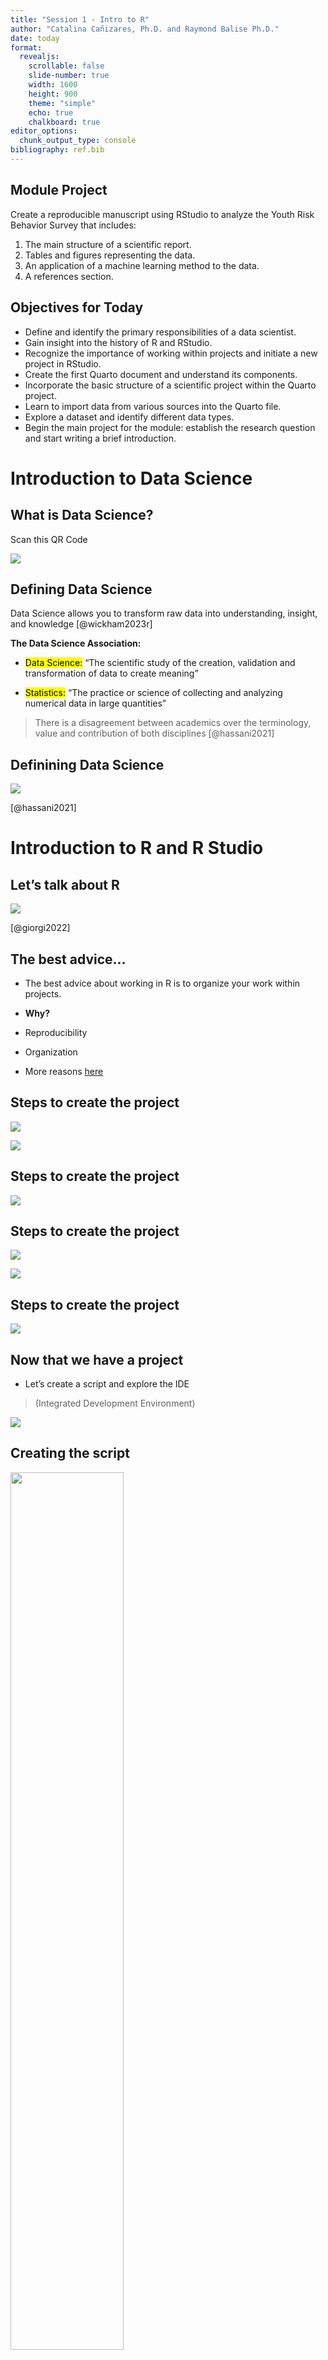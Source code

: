 ```yaml
---
title: "Session 1 - Intro to R"
author: "Catalina Cañizares, Ph.D. and Raymond Balise Ph.D."
date: today
format: 
  revealjs:
    scrollable: false
    slide-number: true
    width: 1600
    height: 900
    theme: "simple"
    echo: true
    chalkboard: true
editor_options: 
  chunk_output_type: console
bibliography: ref.bib
---
```


## Module Project 
Create a reproducible manuscript using RStudio to analyze the Youth Risk Behavior Survey that includes:  

  1. The main structure of a scientific report.
  2. Tables and figures representing the data.
  3. An application of a machine learning method to the data.
  4. A references section.

## Objectives for Today
:::{.incremental}
- Define and identify the primary responsibilities of a data scientist.
- Gain insight into the history of R and RStudio.
- Recognize the importance of working within projects and initiate a new project in RStudio.
- Create the first Quarto document and understand its components.
- Incorporate the basic structure of a scientific project within the Quarto project.
- Learn to import data from various sources into the Quarto file.
- Explore a dataset and identify different data types.
- Begin the main project for the module: establish the research question and start writing a brief introduction.
:::

# Introduction to Data Science

## What is Data Science?

Scan this QR Code

![](img/menti_qr_code.png)

## Defining Data Science 

:::{.incremental}
Data Science allows you to transform raw data into understanding, insight, and knowledge [@wickham2023r]
:::

::: {.fragment}
:::{.incremental}
**The Data Science Association:**

- <mark>Data Science:</mark> "The scientific study of the creation, validation and transformation of data to create meaning"

- <mark>Statistics:</mark> "The practice or science of collecting and analyzing numerical data in large quantities"
:::
:::
::: {.fragment}
> There is a disagreement between academics over the terminology, value and contribution of both disciplines [@hassani2021]

:::


## Definining Data Science

![](img/data_science.png){fig-align="center"}


:::footer
[@hassani2021]
:::

# Introduction to R and R Studio 

## Let's talk about R 

![](img/r_story.png){fig-align="center"}


:::footer
[@giorgi2022]
:::

## The best advice...
:::{.incremental}
- The best advice about working in R is to organize your work within projects.

- **Why?**
- Reproducibility 
- Organization
- More reasons [here](https://www.tidyverse.org/blog/2017/12/workflow-vs-script/)
:::

## Steps to create the project 

::: {.fragment}
::: {.r-stack}

![](img/1.png){.fragment fig-align="center"}

![](img/2.png){.fragment fig-align="center"}
:::
:::

## Steps to create the project 
![](img/3.png)


## Steps to create the project 

::: {.r-stack}
![](img/4.png){.fragment}

![](img/5.png){.fragment}

:::

## Steps to create the project 

![](img/6.png)


## Now that we have a project

- Let's create a script and explore the IDE

> (Integrated Development Environment)

::: {.fragment}
![](https://media.giphy.com/media/lYjA4tfvCc8UAju1Op/giphy.gif?cid=790b76114ceilsw854km4k6b0tkgvdqv0xy5sb6e5n7rratd&ep=v1_gifs_search&rid=giphy.gif&ct=g){fig-align="center"}
:::

## Creating the script

::: {.fragment}
::: {.r-stack}
![](img/8.png){.fragment fig-align="center" width="60%"}

![](img/9.png){.fragment fig-align="center" width="40%"}


![](img/10.png){.fragment fig-align="center" width="70%"}

:::
:::

## The R Studio IDE

![](img/11.png)

## Let's take a break 

![](https://media.giphy.com/media/jWcZAS6PyQyRJn634G/giphy.gif?cid=790b76113eswejr4wbrnqrxna9owuqa5ddd949pl2k0a79gu&ep=v1_gifs_search&rid=giphy.gif&ct=g){fig-align="center"}

# Quarto Files

## Inspecting the file 

![](img/Rmd_disect.png)



# YAML{background-color="black"}

# The Meta-Data Header: <mark>YAML</mark>

+ The first few lines of the document are the document header.  
+ These lines tell R crucial information about how to build your report.   
+ The entire header, and all of the document options in it, are bounded by the three horizontal dashes <mark> - - - </mark>  above and below.  

# The Meta-Data Header: <mark>YAML</mark>

::: columns
::: {.column width="50%"}

![](img/YAML.png)
:::
::: {.column width="50%"}
**Currently our header is quite basic. It includes:**

  + The title of the document; title: "Hello Quarto"
  + Who wrote it: author: "Catalina Canizares"
  + Today’s date: "2024-05-30"
  + The output type: format --> html
  + Bibliography 
  + Type of citation and format
:::
:::

## Different YAML examples{.scrollable}

::: {.absolute}
![](img/word.png){.fragment}

![](img/ppt.png){.fragment}

![](img/simple_html.png){.fragment}
![](img/vitae.png){.fragment}
:::

# Code Chunks{background-color="black"}

## Anatomy of a Chunk

![](img/chunk.png)
 
## Chunk Options 
![](img/chunk_options.png){fig-align="center"}
 
 *Source:* [Code Chunks](https://quarto.org/docs/computations/execution-options.html)

## More about Chunks

**Make chunks like a `pro`**  
![](img/key_board.png){.fragment}

## More about Chunks

**Name chunks like a `pro` with <mark>kebab-case</mark>**

![](img/coding_cases.png){width="50%"}

## Code chunk example

![](img/chunk_penguin.png)]


# Markup Text{background-color="black"}

## Markup Text


Now that we have a report with a header and some code, we need to explain what the code is doing and why.  

+ This is where the plain text comes in. 

+ Outside of a code chunk, type anything you want. You can even include pictures and tables.

![](img/text_penguin.png)

## Markup Text
::: columns
::: {.column width="50%"}

![](img/text_penguin.png)
:::

::: {.column width="50%"}
![](img/result_text_penguin.png)
:::
:::

## Cross-Reference 
::: columns
::: {.column width="50%"}

### Tables

- Always starts with <mark>`tbl-`<mark/>

![](img/tbl.png){.fragment}

:::
::: {.column width="50%"}
### Figures

- Always starts with <mark>`fig-`<mark/>

![](img/fig.png){.fragment}
:::
:::
## Text Formatting

![](img/text.png)]

*Source* [Get Started with Quarto](https://rstudio-conf-2022.github.io/get-started-quarto/materials/01-intro-quarto.html#/quarto-more-internals) 

## Text Headings
![](img/headings.png)
*Source* [Get Started with Quarto](https://rstudio-conf-2022.github.io/get-started-quarto/materials/01-intro-quarto.html#/quarto-more-internals) 

## Exercise

![](img/palmer.png)

## Exercise
::: incremental
+ Let's go to the project we created 

+ Modify the YAML with your information, and name your file 

+ Check the YAML so we can see the code and the results.
:::

## Exercise
+ Create a chunk and type:

```r
#| eval: false
#| code-copy: true

install.packages("palmerpenguins")
install.packages("table1")

library(palmerpenguins)
library(table1)


```


## Exercise

**Are there differences between the penguin species regarding their flipper lengths?**


+ Create a chunk and load the palmerpenguins data 
```r
#| code-copy: true
data("penguins")
```

+ Create another chunk, name it, and explore the data for 
the flipper length for the different kind of penguins with this code: 

```r
#| eval: false
#| code-copy: true
table1(~ flipper_length_mm | species, data = penguins)
```

+ Describe what you see in the table.

## Let's visualize our findings 

+ Create another chunk, let's check 

```r
#| eval: false
#| code-copy: true

 ggplot(
  data = penguins,
  aes(x = species, y = flipper_length_mm)) +
  geom_boxplot(aes(color = species), 
               width = 0.3,
               show.legend = FALSE) +
  geom_jitter(aes(color = species),
              alpha = 0.5, 
              show.legend = FALSE, 
              position = position_jitter(
                width = 0.2, seed = 0)) +
  scale_color_manual(values = c("darkorange", "purple", "cyan4")) +
  labs(
    x = "Species",
    y = "Flipper length (mm)"
  )
```

## We are ready to Render our report

Save your report and...

![](img/knit.png)


# Look at your Console while it Renders 

![](img/console.png)

![](img/report.png)


## A little more more of that reproducible magic

```r
#| echo: false
library(palmerpenguins)
data("penguins")
```

Inside your text you can include executable code with the syntax:  

[](img/inline.png)

For example:

There are `r nrow(penguins)` rows in the `penguins` data set.

**The truth:***  
![](img/inlinepenguins.png)


## More resources

[Quarto Website](https://quarto.org/)

[R Markdown: The Definitive Guide](https://bookdown.org/yihui/rmarkdown/)

![](img/logo_quarto.jpeg)


## Let's take another break

![](https://media.giphy.com/media/RiWZUGcZPEKdQgrQ96/giphy.gif?cid=790b76113eswejr4wbrnqrxna9owuqa5ddd949pl2k0a79gu&ep=v1_gifs_search&rid=giphy.gif&ct=g)



## Summary

- Explored the foundational concepts of data science.
- Delved into the history and evolution of R.
- Learned how to create and manage projects in RStudio.
- Gained proficiency in working with Quarto files.

**Next Steps:**
- Understand how to structure and organize projects for scientific research.

## How Should We Organize Our Projects in Science?
::: {.fragment}
:::{.incremental}
::: {.columns}
::: {.column width="50%"}

- Scientific papers generally follow a consistent structure and require similar tools, especially when working with quantitative data.
- I'll share a useful trick to organize your files and start a project in alignment with the typical structure of scientific papers.

:::

::: {.column width="50%"}
::: {.fragment}

![](img/scientific_paper.png)
:::
:::
:::
:::
:::

## The `rUM` Package

:::{.incremental}
::: {.columns}
::: {.column width="50%"}
1. In your current RStudio window type in the `console: install.packages("rUM")`
2. Go to "Session" and click "Restart R"
3. Go to File --> New Project...

:::

::: {.column width="50%"}
::: {.fragment}
![](img/rum.mov)
:::
:::
:::   
:::

## What happened?
::: {.fragment}
![](img/12.png)
:::

## Inspecting the Project 
:::{.incremental}
- `.gitignore`: We will skip this for now, but it will become important later as it helps manage what files get tracked by Git.
- `analysis`: This is the Quarto file where you will write your manuscript. It's central to our project as it integrates our analysis and reporting.
- **What do you think about the organization of the Quarto file? Does it align with what we've just learned?**
- `data` folder: Currently, this folder is empty, but it will store the dataset we will use for our analysis. Proper organization of data is crucial for reproducible research.
- Two text files, `packages.bib` and `references.bib`, which are used to hold details for your paper’s bibliography. 
- The-new-england-journal-of-medicine.csl is the citation style language (CSL) based on the New England Journal of Medicine requirements.
:::

## Reading data in our quarto files

:::{.incremental}

- R can read data from a variety of formats, including:
  - Excel (e.g., CSV, XLSX, TXT)
  - SAS
  - Stata
  - SPSS
  - Other statistical packages

:::

## Let's get the Data

1. From [Excel](https://github.com/ccani007/fau_module/blob/main/data/yrbs_2021.xlsx) 
2. From [.csv](https://github.com/ccani007/fau_module/blob/main/data/yrbs_2021.csv)
3. From [.sav](https://github.com/ccani007/fau_module/blob/main/data/yrbs_2021.sav)
3. From R

## `rio` package: A Swiss-Army Knife for Data 
<br/>

::: {.columns}
::: {.column width="50%"}
::: {.fragment}

```r
#| eval: false
#| code-copy: true
install.packages("rio")
```

```r
#| code-copy: true
library(rio)
```

:::
:::


::: {.column width="50%"}
::: {.fragment}

```r
#| code-copy: true
yrbs_2021_df <- import("data/yrbs_2021.csv")
```


![](img/enviorment.png)
:::
:::
:::


## `rio` package: A Swiss-Army Knife for Data 

<br/>

::: {.columns}
::: {.column width="50%"}
::: {.fragment}

```r
#| code-copy: true
yrbs_2021_xlsx <- import("data/yrbs_2021.xlsx")
```

:::
:::

::: {.column width="50%"}
::: {.fragment}

![](img/enviorment_2.png)

:::
:::
:::


## `rio` package: A Swiss-Army Knife for Data 

<br/>

::: {.columns}
::: {.column width="50%"}
::: {.fragment}

```r
#| code-copy: true
yrbs_2021_sav <- import("data/yrbs_2021.sav")
```

:::
:::

::: {.column width="50%"}
::: {.fragment}

![](img/enviorment_3.png)

:::
:::
:::

## Exporting data from a Package{.scrollable} 

1. 
```r
#| code-copy: true
#| eval: false

install.packages("devtools")

```

2. 
```r
#| code-copy: true
#| eval: false
library(devtools)

install_github("ccani007/dissertationData")

```

3. 
```r
#| code-copy: true

library(dissertationData)

data("clean_yrbs_2021")

```

::: {.fragment}
![](img/enviorment_4.png){fig-align="center"}
:::

## Explore the data set

- Let’s check out <mark>three<mark/> ways to explore datasets in R!

::: {.fragment}
1. The simpler, traditional way:


```r
glimpse(yrbs_2021_df)
```

:::

## Explore the data set {.scrollable}

2. The neatest and most detailed way (*in my personal opinion*):

```r
# install.packages("skimr")
library(skimr)
skim(yrbs_2021_df)
```

## Explore the data set 

3. The way to impress your P.I (*in my personal opinion*):

```r
# install.packages("gtExtras")
library(gtExtras)

clean_yrbs_2021 |> 
  select(Age,Grade, UnsafeAtSchool, GunCarrying, AttackedInNeighborhood, ForcedSexualIntercourse, SuicideIdeation ) |> 
  gt_plt_summary()
```


## Types of variables

![](img/types_of_variables.png)


:::footer
[R Academy](https://www.slideshare.net/slideshow/r-programming-variables-data-types/53546754) 
:::


## How to see it in the data?

![](img/glimpse_types.png)


## Now it's your turn! 

::: {.columns}
::: {.column width="50%"}
::: {.fragment}
In your projects: 

1. Create a chunk to load the data from the `dissertationData` package
2. Explore the data
3. Choose the variables of interest for your research 
3. Write about them in the introduction

:::
:::


::: {.column width="50%"}
::: {.fragment}
![](https://media.giphy.com/media/v1.Y2lkPTc5MGI3NjExYnppYXN1M3VwZGR2dWwwaWVwN2l0b3VueWdrNDFoY2h2MDhtMjk2ciZlcD12MV9naWZzX3NlYXJjaCZjdD1n/XIqCQx02E1U9W/giphy.gif)
:::
:::
:::

## See ya next time!

![](https://media.giphy.com/media/jUr8EBC1eLq1oFbcBF/giphy.gif?cid=ecf05e47sepiwsspevvk5rf5cdz1wa7imclkeexbjghm0wdc&ep=v1_gifs_search&rid=giphy.gif&ct=g)

## References
